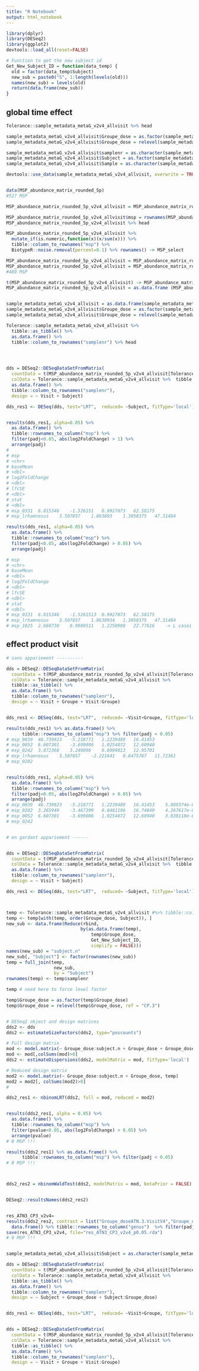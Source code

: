 ```yaml
---
title: "R Notebook"
output: html_notebook
---
```



```r
library(dplyr)
library(DESeq2)
library(ggplot2)
devtools::load_all(reset=FALSE)

```


```r
# Function to get the new subject id
Get_New_Subject_ID = function(data_temp) {
  old = factor(data_temp$Subject)
  new_sub = paste0("S", 1:length(levels(old)))
  names(new_sub) = levels(old)
  return(data.frame(new_sub))
}

```


## global time effect
```r

Tolerance::sample_metadata_metaG_v2v4_allvisit %>% head

sample_metadata_metaG_v2v4_allvisit$Groupe_dose = as.factor(sample_metadata_metaG_v2v4_allvisit$Groupe_dose)
sample_metadata_metaG_v2v4_allvisit$Groupe_dose = relevel(sample_metadata_metaG_v2v4_allvisit$Groupe_dose, ref = "CP.3")

sample_metadata_metaG_v2v4_allvisit$samplenr = as.character(sample_metadata_metaG_v2v4_allvisit$samplenr)
sample_metadata_metaG_v2v4_allvisit$Subject = as.factor(sample_metadata_metaG_v2v4_allvisit$Subject) # je mets subject en factor sinon il me met un warning avec la fonction DESeqDataSetFromMatrix
sample_metadata_metaG_v2v4_allvisit$Sample = as.character(sample_metadata_metaG_v2v4_allvisit$Sample)

devtools::use_data(sample_metadata_metaG_v2v4_allvisit, overwrite = TRUE)


data(MSP_abundance_matrix_rounded_5p)
#527 MSP

MSP_abundance_matrix_rounded_5p_v2v4_allvisit = MSP_abundance_matrix_rounded_5p[match(sample_metadata_metaG_v2v4_allvisit$samplenr, colnames(MSP_abundance_matrix_rounded_5p))]

MSP_abundance_matrix_rounded_5p_v2v4_allvisit$msp = rownames(MSP_abundance_matrix_rounded_5p_v2v4_allvisit)
MSP_abundance_matrix_rounded_5p_v2v4_allvisit %>% head

MSP_abundance_matrix_rounded_5p_v2v4_allvisit %>%
  mutate_if(is.numeric,function(x)(x/sum(x))) %>%
  tibble::column_to_rownames("msp") %>%
  BiotypeR::noise.removal(percent=0.1) %>% rownames() -> MSP_select

MSP_abundance_matrix_rounded_5p_v2v4_allvisit = MSP_abundance_matrix_rounded_5p_v2v4_allvisit[MSP_select,]
MSP_abundance_matrix_rounded_5p_v2v4_allvisit = MSP_abundance_matrix_rounded_5p_v2v4_allvisit[, -81]
#469 MSP

t(MSP_abundance_matrix_rounded_5p_v2v4_allvisit) -> MSP_abundance_matrix_rounded_5p_v2v4_allvisit
MSP_abundance_matrix_rounded_5p_v2v4_allvisit = as.data.frame (MSP_abundance_matrix_rounded_5p_v2v4_allvisit)


sample_metadata_metaG_v2v4_allvisit = as.data.frame(sample_metadata_metaG_v2v4_allvisit)
sample_metadata_metaG_v2v4_allvisit$Groupe_dose = as.factor(sample_metadata_metaG_v2v4_allvisit$Groupe_dose)
sample_metadata_metaG_v2v4_allvisit$Groupe_dose = relevel(sample_metadata_metaG_v2v4_allvisit$Groupe_dose, ref = "CP.3")

Tolerance::sample_metadata_metaG_v2v4_allvisit %>%
  tibble::as_tibble() %>%
  as.data.frame() %>%
  tibble::column_to_rownames("samplenr") %>% head




dds = DESeq2::DESeqDataSetFromMatrix(
  countData = t(MSP_abundance_matrix_rounded_5p_v2v4_allvisit[Tolerance::sample_metadata_metaG_v2v4_allvisit$samplenr,]) +1, 
  colData = Tolerance::sample_metadata_metaG_v2v4_allvisit %>%  tibble::as_tibble() %>%
  as.data.frame() %>%
  tibble::column_to_rownames("samplenr"), 
  design = ~ Visit + Subject)

dds_res1 <- DESeq(dds, test="LRT",  reduced= ~Subject, fitType='local')


results(dds_res1, alpha=0.05) %>% 
  as.data.frame() %>%
  tibble::rownames_to_column("msp") %>%
  filter(padj<0.05, abs(log2FoldChange) > 1) %>%
  arrange(padj)
# 
# msp
# <chr>
# baseMean
# <dbl>
# log2FoldChange
# <dbl>
# lfcSE
# <dbl>
# stat
# <dbl>
# msp_0331	6.015346	-1.526151	0.9927073	62.58175	
# msp_lrhamnosus	3.507857	1.863893	1.3058375	47.31404	

results(dds_res1, alpha=0.05) %>% 
  as.data.frame() %>%
  tibble::rownames_to_column("msp") %>%
  filter(padj<0.05, abs(log2FoldChange) > 0.05) %>%
  arrange(padj)

# msp
# <chr>
# baseMean
# <dbl>
# log2FoldChange
# <dbl>
# lfcSE
# <dbl>
# stat
# <dbl>
# msp_0331	6.015346	-1.5261513	0.9927073	62.58175	
# msp_lrhamnosus	3.507857	1.8638934	1.3058375	47.31404	
# msp_1025	2.660730	0.9980511	1.2250908	22.77616	-> L casei

```

## effect product visit

```r
# sans appariement ----------

dds = DESeq2::DESeqDataSetFromMatrix(
  countData = t(MSP_abundance_matrix_rounded_5p_v2v4_allvisit[Tolerance::sample_metadata_metaG_v2v4_allvisit$samplenr,]) +1, 
  colData = Tolerance::sample_metadata_metaG_v2v4_allvisit %>%
  tibble::as_tibble() %>%
  as.data.frame() %>%
  tibble::column_to_rownames("samplenr"), 
  design = ~ Visit + Groupe + Visit:Groupe)


dds_res1 <- DESeq(dds, test="LRT",  reduced= ~Visit+Groupe, fitType='local')

results(dds_res1) %>% as.data.frame() %>%
      tibble::rownames_to_column("msp") %>% filter(padj < 0.05)
# msp_0039	48.739923	-5.218771	1.2239489	16.41453	
# msp_0052	6.607301	-3.699086	1.0254072	12.60940	
# msp_0242	3.872368	3.249096	0.8999013	12.95701	
# msp_lrhamnosus	3.507857	-2.221641	0.6475787	11.72361	
# msp_0202


results(dds_res1, alpha=0.05) %>% 
  as.data.frame() %>%
  tibble::rownames_to_column("msp") %>%
  filter(padj<0.05, abs(log2FoldChange) > 0.05) %>%
  arrange(padj)
# msp_0039	48.739923	-5.218771	1.2239489	16.41453	5.089374e-05	
# msp_0202	3.265949	-3.467399	0.8481196	16.74849	4.267617e-05	
# msp_0052	6.607301	-3.699086	1.0254072	12.60940	3.838118e-04	
# msp_0242


# en gardant appariement ------


dds = DESeq2::DESeqDataSetFromMatrix(
  countData = t(MSP_abundance_matrix_rounded_5p_v2v4_allvisit[Tolerance::sample_metadata_metaG_v2v4_allvisit$samplenr,]) +1, 
  colData = Tolerance::sample_metadata_metaG_v2v4_allvisit %>%  tibble::as_tibble() %>%
  as.data.frame() %>%
  tibble::column_to_rownames("samplenr"), 
  design = ~ Visit + Subject)

dds_res1 <- DESeq(dds, test="LRT",  reduced= ~Subject, fitType='local')



temp <- Tolerance::sample_metadata_metaG_v2v4_allvisit #%>% tibble::column_to_rownames("samplenr")
temp <- temp[with(temp, order(Groupe_dose, Subject)), ]
new_sub <- data.frame(Reduce(rbind, 
                            by(as.data.frame(temp), 
                                temp$Groupe_dose, 
                                Get_New_Subject_ID, 
                                simplify = FALSE)))
names(new_sub) = "subject.n"
new_sub[, "Subject"] <- factor(rownames(new_sub))
temp = full_join(temp, 
                  new_sub, 
                  by = "Subject")
rownames(temp) <- temp$samplenr

temp # need here to force level factor

temp$Groupe_dose = as.factor(temp$Groupe_dose)
temp$Groupe_dose = relevel(temp$Groupe_dose, ref = "CP.3") 


# DESeq2 object and design matrices
dds2 <- dds
dds2 <- estimateSizeFactors(dds2, type="poscounts")

# Full design matrix
mod <- model.matrix(~ Groupe_dose:subject.n + Groupe_dose + Groupe_dose:Visit, temp)
mod <- mod[,colSums(mod)>0]
dds2 <- estimateDispersions(dds2, modelMatrix = mod, fitType='local')

# Reduced design matrix
mod2 <- model.matrix(~ Groupe_dose:subject.n + Groupe_dose, temp)
mod2 = mod2[, colSums(mod2)>0]
# 

dds2_res1 <- nbinomLRT(dds2, full = mod, reduced = mod2)


results(dds2_res1, alpha = 0.05) %>% 
  as.data.frame() %>%
  tibble::rownames_to_column("msp") %>%
  filter(pvalue<0.05, abs(log2FoldChange) > 0.05) %>%
  arrange(pvalue)
# 0 MSP !!!

results(dds2_res1) %>% as.data.frame() %>%
      tibble::rownames_to_column("msp") %>% filter(padj < 0.05)
# 0 MSP !!!



dds2_res2 = nbinomWaldTest(dds2, modelMatrix = mod, betaPrior = FALSE)


DESeq2::resultsNames(dds2_res2)


res_ATN3_CP3_v2v4=
results(dds2_res2, contrast = list("Groupe_doseATN.3.VisitV4","Groupe_doseCP.3.VisitV4"), alpha = 0.05) %>% 
  data.frame() %>% tibble::rownames_to_column("genus")  %>% filter(padj<0.05)
save(res_ATN3_CP3_v2v4, file="res_ATN3_CP3_v2v4_p0.05.rda")
# 0 MSP !!!



```

```r
sample_metadata_metaG_v2v4_allvisit$Subject = as.character(sample_metadata_metaG_v2v4_allvisit$Subject)

dds = DESeq2::DESeqDataSetFromMatrix(
  countData = t(MSP_abundance_matrix_rounded_5p_v2v4_allvisit[Tolerance::sample_metadata_metaG_v2v4_allvisit$samplenr,]) +1, 
  colData = Tolerance::sample_metadata_metaG_v2v4_allvisit %>%
  tibble::as_tibble() %>%
  as.data.frame() %>%
  tibble::column_to_rownames("samplenr"), 
  design = ~ Subject + Groupe_dose + Subject:Groupe_dose)


dds_res1 <- DESeq(dds, test="LRT",  reduced= ~Visit+Groupe, fitType='local')


dds = DESeq2::DESeqDataSetFromMatrix(
  countData = t(MSP_abundance_matrix_rounded_5p_v2v4_allvisit[Tolerance::sample_metadata_metaG_v2v4_allvisit$samplenr,]) +1, 
  colData = Tolerance::sample_metadata_metaG_v2v4_allvisit %>%
  tibble::as_tibble() %>%
  as.data.frame() %>%
  tibble::column_to_rownames("samplenr"), 
  design = ~ Visit + Groupe + Visit:Groupe)

```
